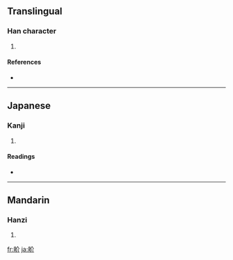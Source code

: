 {{see|界}}
==Translingual==

===Han character===
{{Han char|rn=102|rad=田|as=04|sn=9|four=|canj=田人中中 (WOLL), X田人中中 (XWOLL)}}

# {{defn|Han|sort=田04}}

====References====
* {{Han ref|kx=0760.190|dkj=21776|dj=1170.120|hdz=42534.010|uh=754D|ud=30029}}

----

==Japanese==

===Kanji===
{{ja-kanji|grade=|rs=田04}}

# {{defn|Japanese}}

====Readings====
* {{ja-readings|on=[[かい]] (kai)|kun=[[さかい]] (sakai)|nanori=}}

----

==Mandarin==

===Hanzi===
{{cmn-hanzi|pin=[[jiè]] ([[jie4]])|wg=chieh<sup>4</sup>}}

# {{defn|Mandarin}}

[[fr:畍]]
[[ja:畍]]